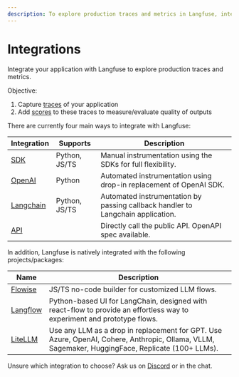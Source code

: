 ```yaml
---
description: To explore production traces and metrics in Langfuse, integrate your application via SDKs, Langchain integration or APIs
---
```


# Integrations

Integrate your application with Langfuse to explore production traces and metrics.

Objective:

1. Capture [traces](/docs/tracing) of your application
2. Add [scores](/docs/scores) to these traces to measure/evaluate quality of outputs

There are currently four main ways to integrate with Langfuse:

| Integration                  | Supports      | Description                                                                     |
| ---------------------------- | ------------- | ------------------------------------------------------------------------------- |
| [SDK](/docs/sdk/overview)    | Python, JS/TS | Manual instrumentation using the SDKs for full flexibility.                     |
| [OpenAI](/docs/openai)       | Python        | Automated instrumentation using drop-in replacement of OpenAI SDK.              |
| [Langchain](/docs/langchain) | Python, JS/TS | Automated instrumentation by passing callback handler to Langchain application. |
| [API](/docs/api)             |               | Directly call the public API. OpenAPI spec available.                           |

In addition, Langfuse is natively integrated with the following projects/packages:

| Name                       | Description                                                                                                                                      |
| -------------------------- | ------------------------------------------------------------------------------------------------------------------------------------------------ |
| [Flowise](/docs/flowise)   | JS/TS no-code builder for customized LLM flows.                                                                                                  |
| [Langflow](/docs/langflow) | Python-based UI for LangChain, designed with react-flow to provide an effortless way to experiment and prototype flows.                          |
| [LiteLLM](/docs/litellm)   | Use any LLM as a drop in replacement for GPT. Use Azure, OpenAI, Cohere, Anthropic, Ollama, VLLM, Sagemaker, HuggingFace, Replicate (100+ LLMs). |

Unsure which integration to choose? Ask us on [Discord](/discord) or in the chat.
